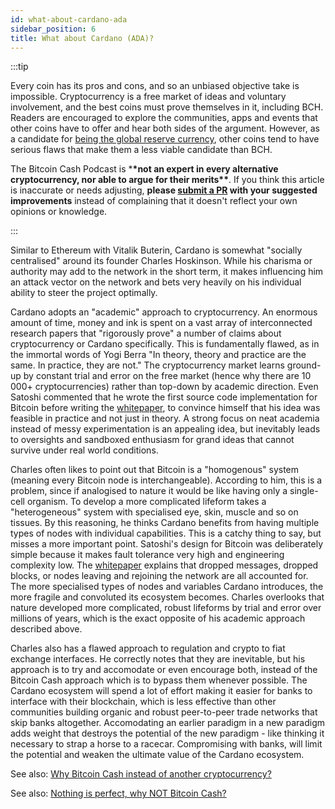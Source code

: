 ```yaml
---
id: what-about-cardano-ada
sidebar_position: 6
title: What about Cardano (ADA)?
---
```


:::tip

Every coin has its pros and cons, and so an unbiased objective take is impossible. Cryptocurrency is a free market of ideas and voluntary involvement, and the best coins must prove themselves in it, including BCH. Readers are encouraged to explore the communities, apps and events that other coins have to offer and hear both sides of the argument. However, as a candidate for [being the global reserve currency](/faqs/Podcast/what-do-you-mean-global-reserve-currency), other coins tend to have serious flaws that make them a less viable candidate than BCH.

The Bitcoin Cash Podcast is \***\*not an expert in every alternative cryptocurrency, nor able to argue for their merits\*\***. If you think this article is inaccurate or needs adjusting, **please [submit a PR](https://github.com/JeremyEllingham/bitcoincashpodcast-v2) with your suggested improvements** instead of complaining that it doesn't reflect your own opinions or knowledge.

:::

Similar to Ethereum with Vitalik Buterin, Cardano is somewhat "socially centralised" around its founder Charles Hoskinson. While his charisma or authority may add to the network in the short term, it makes influencing him an attack vector on the network and bets very heavily on his individual ability to steer the project optimally.

Cardano adopts an "academic" approach to cryptocurrency. An enormous amount of time, money and ink is spent on a vast array of interconnected research papers that "rigorously prove" a number of claims about cryptocurrency or Cardano specifically. This is fundamentally flawed, as in the immortal words of Yogi Berra "In theory, theory and practice are the same. In practice, they are not." The cryptocurrency market learns ground-up by constant trial and error on the free market (hence why there are 10 000+ cryptocurrencies) rather than top-down by academic direction. Even Satoshi commented that he wrote the first source code implementation for Bitcoin before writing the [whitepaper](/bitcoin.pdf), to convince himself that his idea was feasible in practice and not just in theory. A strong focus on neat academia instead of messy experimentation is an appealing idea, but inevitably leads to oversights and sandboxed enthusiasm for grand ideas that cannot survive under real world conditions.

Charles often likes to point out that Bitcoin is a "homogenous" system (meaning every Bitcoin node is interchangeable). According to him, this is a problem, since if analogised to nature it would be like having only a single-cell organism. To develop a more complicated lifeform takes a "heterogeneous" system with specialised eye, skin, muscle and so on tissues. By this reasoning, he thinks Cardano benefits from having multiple types of nodes with individual capabilities. This is a catchy thing to say, but misses a more important point. Satoshi's design for Bitcoin was deliberately simple because it makes fault tolerance very high and engineering complexity low. The [whitepaper](/bitcoin.pdf) explains that dropped messages, dropped blocks, or nodes leaving and rejoining the network are all accounted for. The more specialised types of nodes and variables Cardano introduces, the more fragile and convoluted its ecosystem becomes. Charles overlooks that nature developed more complicated, robust lifeforms by trial and error over millions of years, which is the exact opposite of his academic approach described above.

Charles also has a flawed approach to regulation and crypto to fiat exchange interfaces. He correctly notes that they are inevitable, but his approach is to try and accomodate or even encourage both, instead of the Bitcoin Cash approach which is to bypass them whenever possible. The Cardano ecosystem will spend a lot of effort making it easier for banks to interface with their blockchain, which is less effective than other communities building organic and robust peer-to-peer trade networks that skip banks altogether. Accomodating an earlier paradigm in a new paradigm adds weight that destroys the potential of the new paradigm - like thinking it necessary to strap a horse to a racecar. Compromising with banks, will limit the potential and weaken the ultimate value of the Cardano ecosystem.

See also: [Why Bitcoin Cash instead of another cryptocurrency?](/faqs/BCH/why-bitcoin-cash)

See also: [Nothing is perfect, why NOT Bitcoin Cash?](/faqs/BCH/why-not-bitcoin-cash)
